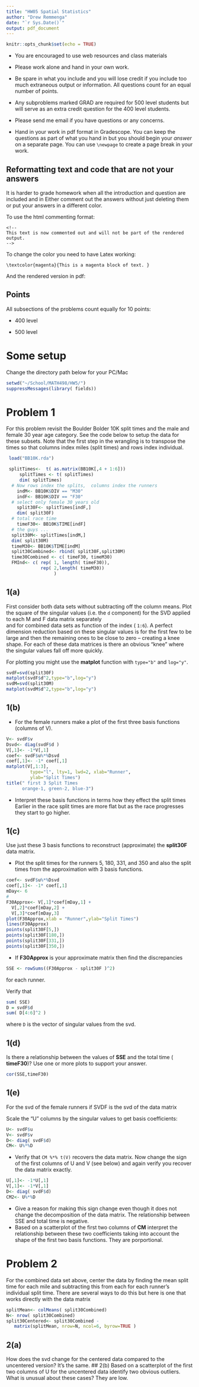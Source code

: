 ---
title: "HW05 Spatial Statistics"
author: "Drew Remmenga"
date: "`r Sys.Date()`"
output: pdf_document
---

```{r setup, include=FALSE}
knitr::opts_chunk$set(echo = TRUE)
```


- You are encouraged to use web resources and class materials

- Please work alone and hand in your own work. 

- Be spare in what you include and you will lose credit if you include too much extraneous output or information.    All questions count for an equal number of points. 

- Any subproblems marked GRAD are required for 500 level students but will serve as an extra credit question for the 400 level students. 

- Please send me email if you have questions or any concerns.  \verb+nychka@mines.edu+

- Hand in your work in pdf format in Gradescope. You can keep the questions as part of what you hand in but you should begin your *answer* on a separate page. You can use  ```\newpage ```  to create a page break in your work. 

##  Reformatting text and code that are not your answers

It is harder to grade homework when all the introduction and question are included and in Either comment out the answers without just deleting them  or put your answers in a different color. 

To use the html commenting format:

```
<!-- 
This text is now commented out and will not be part of the rendered output. 
-->
```

To change the color you need to have Latex working:

```
\textcolor{magenta}{This is a magenta block of text. }
```
And the rendered version in pdf:

\textcolor{magenta}{This is a magenta block of text. }



## Points 
All subsections of the problems count equally for 10 points:

 - 400 level 
 
 - 500 level 
 

# Some setup 

Change the directory path below for your PC/Mac

```{r}
setwd("~/School/MATH498/HW5/")
suppressMessages(library( fields))
```


\newpage 

# Problem 1

For this problem revisit the Boulder Bolder 10K split times and 
the male and female 30 year age category. See the code below to setup 
the data for these subsets. Note that the first step in the wrangling is to
transpose the times so that columns index miles (split times) and rows index
individual. 

```{r}
 load("BB10K.rda")

 splitTimes<-  t( as.matrix(BB10K[,4 + 1:6]))
     splitTimes <- t( splitTimes)
     dim( splitTimes)
  # Now rows index the splits,  columns index the runners
    indM<- BB10K$DIV == "M30"
    indF<- BB10K$DIV == "F30"
  # select only female 30 years old
    split30F<- splitTimes[indF,]
    dim( split30F)
  # total race time
    timeF30<- BB10K$TIME[indF]
  # the guys ...
  split30M<- splitTimes[indM,]
  dim( split30M)
  timeM30<- BB10K$TIME[indM]
  split30Combined<- rbind( split30F,split30M)
  time30Combined <- c( timeF30, timeM30)
  FMInd<- c( rep( 1, length( timeF30)),
             rep( 2,length( timeM30))
                  )
```
 
## 1(a)
First consider both data sets without subtracting off the column means. 
Plot the square of the singular values (i.e. the ```d``` component) for the SVD applied to each M and F data matrix separately  
and for combined data sets as function of the index ( ``` 1:6```).
A  perfect dimension reduction based on these singular values is for the first few to be large and then the remaining ones to be  close to zero -- creating a knee shape.  For each of these data matrices is there an obvious "knee" where the singular values fall off more quickly. 

For plotting 
 you  might use the **matplot** function with  ```type="b"``` and ```log="y"```. 
```{r}
svdF=svd(split30F)
matplot(svdF$d^2,type="b",log="y")
svdM=svd(split30M)
matplot(svdM$d^2,type="b",log="y")
```


## 1(b)

- For the female runners  make a plot of the first three basis functions (columns of V). 
```{r}
V<- svdF$v
Dsvd<- diag(svdF$d )
V[,1]<- -1*V[,1]
coef<- svdF$u%*%Dsvd
coef[,1]<- -1* coef[,1]
matplot(V[,1:3], 
         type="l", lty=1, lwd=2, xlab="Runner",
         ylab="Split Times")
title(" first 3 Split Times 
      orange-1, green-2, blue-3")
```
- Interpret these basis functions in terms how they effect the split times
Earlier in the race split times are more flat but as the race progresses they start to go higher. 

## 1(c)
Use just these 3 basis functions to reconstruct (approximate) the **split30F**
data matrix. 

- Plot the split times for the runners  5, 180, 331, and 350 and also the split times from the approximation with 3 basis functions. 

```{r}
coef<- svdF$u%*%Dsvd
coef[,1]<- -1* coef[,1]
mDay<- 6
#
F30Approx<- V[,1]*coef[mDay,1] + 
  V[,2]*coef[mDay,2] +
  V[,3]*coef[mDay,3]
plot(F30Approx,xlab = "Runner",ylab="Split Times")
lines(F30Approx)
points(split30F[5,])
points(split30F[180,])
points(split30F[331,])
points(split30F[350,])
```

- If **F30Approx** is your approximate matrix then find the discrepancies 

```{r}
SSE <- rowSums((F30Approx - split30F )^2) 
```  

for each runner. 

Verify that   

```{r}
sum( SSE)
D = svdF$d
sum( D[4:6]^2 )
```  

where ```D``` is the vector of singular values from the svd. 


## 1(d)
Is there a relationship between the values of  **SSE** and the total time
( **timeF30**)?  Use one or more plots to support your answer.
```{r}
cor(SSE,timeF30)
```


## 1(e)  
For the svd of the female runners if  SVDF is the svd of the data matrix

Scale the "U" columns by the singular values to get basis coefficients:

```{r}
U<- svdF$u
V<- svdF$v
D<- diag( svdF$d)
CM<- U%*%D
```

- Verify that  ``` CM %*% t(V) ``` recovers the data matrix. 
Now change the sign of the first columns of U and V (see below) and again verify you recover the data matrix exactly.

```{r}
U[,1]<- -1*U[,1]
V[,1]<- -1*V[,1]
D<- diag( svdF$d)
CM2<- U%*%D
```

- Give a reason for making this sign change even though it does not change the decomposition of the data matrix.
The relationship between SSE and total time is negative.
- Based on a scatterplot of the first two columns of **CM**  interpret the relationship between these two coefficients taking into account the shape of the first two basis functions. 
They are porportional.


#  Problem 2



For the combined data set above, center the data by  finding  the mean split time for each mile and subtracting this from each 
for each runner's individual split time. There are several ways to do this
but here is one that works directly with the data matrix 

```{r}
splitMean<- colMeans( split30Combined)
N<- nrow( split30Combined)
split30Centered<- split30Combined - 
   matrix(splitMean, nrow=N, ncol=6, byrow=TRUE )

```

## 2(a)
How does the svd change for the centered data compared to the uncentered  version?
It's the same.
## 2(b)
Based on a scatterplot of the first two columns of U for the 
uncentered data identify two obvious outliers. What is unusual about these cases?
They are low.















